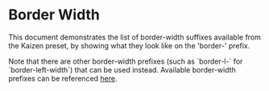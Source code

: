
<Meta of={Examples} />

# Border Width

<Description />

<Unstyled>
  <Card variant="informative" classNameOverride="w-fit mb-24">
    <div className="p-24 font-family-paragraph">
      <p>
        This document demonstrates the list of border-width suffixes available
        from the Kaizen preset, by showing what they look like on the
        &apos;border-&apos; prefix.
      </p>
      <p>
        Note that there are other border-width prefixes (such as `border-l-`
        for `border-left-width`) that can be used instead. Available
        border-width prefixes can be referenced <a href="https://tailwindcss.com/docs/border-width">here</a>.
      </p>
    </div>
  </Card>
</Unstyled>

<Story of={Examples.BorderWidth} />
